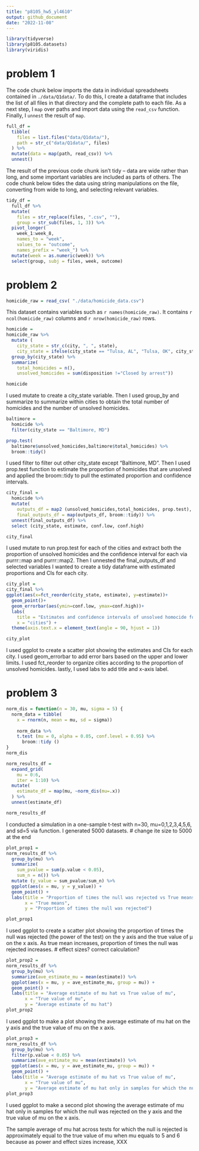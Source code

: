 ```yaml
---
title: "p8105_hw5_yl4610"
output: github_document
date: "2022-11-08"
---
```


```r
library(tidyverse)
library(p8105.datasets)
library(viridis)
```

# problem 1 

The code chunk below imports the data in individual spreadsheets contained in `./data/Q1data/`. To do this, I create a dataframe that includes the list of all files in that directory and the complete path to each file. As a next step, I `map` over paths and import data using the `read_csv` function. Finally, I `unnest` the result of `map`.

```r
full_df = 
  tibble(
    files = list.files("data/Q1data/"),
    path = str_c("data/Q1data/", files)
  ) %>% 
  mutate(data = map(path, read_csv)) %>% 
  unnest()
```

The result of the previous code chunk isn't tidy -- data are wide rather than long, and some important variables are included as parts of others. The code chunk below tides the data using string manipulations on the file, converting from wide to long, and selecting relevant variables. 

```r
tidy_df = 
  full_df %>% 
  mutate(
    files = str_replace(files, ".csv", ""),
    group = str_sub(files, 1, 3)) %>% 
  pivot_longer(
    week_1:week_8,
    names_to = "week",
    values_to = "outcome",
    names_prefix = "week_") %>% 
  mutate(week = as.numeric(week)) %>% 
  select(group, subj = files, week, outcome)
```

# problem 2 
```r
homicide_raw = read_csv( "./data/homicide_data.csv") 
```
This dataset contains variables such as `r names(homicide_raw)`. It contains `r ncol(homicide_raw)` columns and `r nrow(homicide_raw)` rows. 

```r
homicide = 
homicide_raw %>% 
  mutate (
    city_state = str_c(city, ", ", state),
    city_state = ifelse(city_state == "Tulsa, AL", "Tulsa, OK", city_state)) %>%
  group_by(city_state) %>% 
  summarize(
    total_homicides = n(),
    unsolved_homicides = sum(disposition !="Closed by arrest"))

homicide
```

I used mutate to create a city_state variable. Then I used group_by and summarize to summarize within cities to obtain the total number of homicides and the number of unsolved homicides.

```r
baltimore = 
  homicide %>% 
  filter(city_state == "Baltimore, MD") 

prop.test(
  baltimore$unsolved_homicides,baltimore$total_homicides) %>% 
  broom::tidy()
```
I used filter to filter out other city_state except "Baltimore, MD". Then I used prop.test function to estimate the proportion of homicides that are unsolved and applied the broom::tidy to pull the estimated proportion and confidence intervals.

```r
city_final = 
  homicide %>% 
  mutate(
    outputs_df = map2 (unsolved_homicides,total_homicides, prop.test),
    final_outputs_df = map(outputs_df, broom::tidy)) %>% 
  unnest(final_outputs_df) %>% 
  select (city_state, estimate, conf.low, conf.high)

city_final
```
I used mutate to run prop.test for each of the cities and extract both the proportion of unsolved homicides and the confidence interval for each via purrr::map and purrr::map2. Then I unnested the final_outputs_df and selected variables I wanted to create a tidy dataframe with estimated proportions and CIs for each city.

```r
city_plot = 
city_final %>% 
ggplot(aes(x=fct_reorder(city_state, estimate), y=estimate))+
  geom_point()+
  geom_errorbar(aes(ymin=conf.low, ymax=conf.high))+
  labs(
    title = "Estimates and confidence intervals of unsolved homocide for each city",
    x = "cities") +
  theme(axis.text.x = element_text(angle = 90, hjust = 1))

city_plot
```
I used ggplot to create a scatter plot showing the estimates and CIs for each city. I used geom_errorbar to add error bars based on the upper and lower limits. I used fct_reorder to organize cities according to the proportion of unsolved homicides. lastly, I used labs to add title and x-axis label. 

# problem 3
```r
norm_dis = function(n = 30, mu, sigma = 5) {
  norm_data = tibble(
    x = rnorm(n, mean = mu, sd = sigma)) 
  
    norm_data %>% 
    t.test (mu = 0, alpha = 0.05, conf.level = 0.95) %>% 
      broom::tidy ()
}
norm_dis
```

```r
norm_results_df = 
  expand_grid(
    mu = 0:6,
    iter = 1:10) %>% 
  mutate(
    estimate_df = map(mu, ~norm_dis(mu=.x))
  ) %>% 
  unnest(estimate_df) 

norm_results_df
```
I conducted a simulation in a one-sample t-test with n=30, mu=0,1,2,3,4,5,6, and sd=5 via function. I generated 5000 datasets. 
# change ite size to 5000 at the end 

```r
plot_prop1 = 
norm_results_df %>%
  group_by(mu) %>%
  summarize(
    sum_pvalue = sum(p.value < 0.05),
    sum_n = n()) %>% 
  mutate (y_value = sum_pvalue/sum_n) %>% 
  ggplot(aes(x = mu, y = y_value)) + 
  geom_point() + 
  labs(title = "Proportion of times the null was rejected vs True means", 
       x = "True means",
       y = "Proportion of times the null was rejected") 

plot_prop1
```
I used ggplot to create a scatter plot showing the proportion of times the null was rejected (the power of the test) on the y axis and the true value of μ on the x axis. 
As true mean increases, proportion of times the null was rejected increases. 
# effect sizes? correct calculation?

```r
plot_prop2 = 
norm_results_df %>%
  group_by(mu) %>%
  summarize(ave_estimate_mu = mean(estimate)) %>%
  ggplot(aes(x = mu, y = ave_estimate_mu, group = mu)) + 
  geom_point() + 
  labs(title = "Average estimate of mu hat vs True value of mu", 
       x = "True value of mu", 
       y = "Average estimate of mu hat") 
plot_prop2
```
I used ggplot to make a plot showing the average estimate of mu hat on the y axis and the true value of mu on the x axis. 

```r
plot_prop3 = 
norm_results_df %>%
  group_by(mu) %>%
  filter(p.value < 0.05) %>% 
  summarize(ave_estimate_mu = mean(estimate)) %>%
  ggplot(aes(x = mu, y = ave_estimate_mu, group = mu)) + 
  geom_point() + 
  labs(title = "Average estimate of mu hat vs True value of mu", 
       x = "True value of mu", 
       y = "Average estimate of mu hat only in samples for which the null was rejected") 
plot_prop3
```

I used ggplot to make a second plot showing the average estimate of mu hat only in samples for which the null was rejected on the y axis and the true value of mu on the x axis. 

The sample average of mu hat across tests for which the null is rejected is  approximately equal to the true value of mu when mu equals to 5 and 6 because as power and effect sizes increase, XXX







